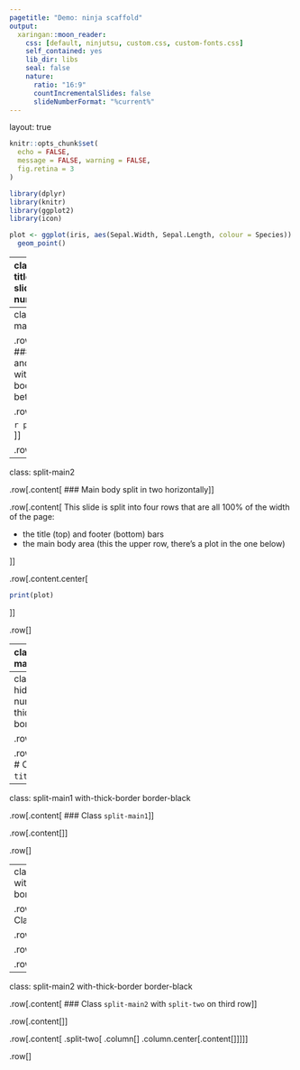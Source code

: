 ```yaml
---
pagetitle: "Demo: ninja scaffold"
output:
  xaringan::moon_reader:
    css: [default, ninjutsu, custom.css, custom-fonts.css]
    self_contained: yes
    lib_dir: libs
    seal: false
    nature:
      ratio: "16:9"
      countIncrementalSlides: false
      slideNumberFormat: "%current%"
---
```

layout: true

```r
knitr::opts_chunk$set(
  echo = FALSE,
  message = FALSE, warning = FALSE,
  fig.retina = 3
)
```

```r
library(dplyr)
library(knitr)
library(ggplot2)
library(icon)
```

```r
plot <- ggplot(iris, aes(Sepal.Width, Sepal.Length, colour = Species)) +
  geom_point()
```

---
class: split-title hide-slide-number

.row[.content[
# `r fa("user-ninja", size = 3)`
]]

.row[.content[
# Demo: Ninja Scaffold
## Splitting [{xaringan}](https://slides.yihui.org/xaringan/#1) slides into sections
### Adapting [Emi Tanaka](https://emitanaka.org/)'s [Ninjutsu](https://emitanaka.org/ninja-theme/themes/kunoichi/kunoichi-theme-example.html#7)

`r fa('twitter')` [mattdray](https://twitter.com/mattdray)
`r fa('github')` [slide source](https://github.com/matt-dray/ninja-scaffold/)
`r fa('globe')` [blogpost](https://www.rostrum.blog/) 
]]

---
class: split-main1

.row[.content[
### Header and footer with main body between
]]

.row[.content[

```r
print(plot)
```
]]

.row[
]

---
class: split-main2

.row[.content[
### Main body split in two horizontally
]]

.row[.content[
This slide is split into four rows that are all 100% of the width of the page:

* the title (top) and footer (bottom) bars
* the main body area (this the upper row, there's a plot in the one below)

]]

.row[.content.center[
```r
print(plot)
```
]]

.row[
]

---
class: split-main2

.row[.content[
### Vertical split in the second row of the main body
]]

.row[.content[
This is just like the previous slide, but with one important difference: the lower row of this main body area is split in half vertically.

This makes it easier to palace the table to the left and the icon to the right.
]]

.row[.content[
.split-two[
.column[.content[
`r kable(head(iris), format = "html")`
]]
.column.center[.content[
`r fa("r-project", size = 5)` 
]]
]
]]

.row[
]

---
class: split-title hide-slide-number with-thick-border border-black

.row[.content[
]]

.row[.content[
# Class `split-title`
]]

---
class: split-main1 with-thick-border border-black

.row[.content[
### Class `split-main1`
]]

.row[.content[
]]

.row[
]

---
class: split-main2 with-thick-border border-black

.row[.content[
### Class `split-main2`
]]

.row[.content[
]]

.row[.content.center[
]]

.row[
]

---
class: split-main2 with-thick-border border-black

.row[.content[
### Class `split-main2` with `split-two` on third row
]]

.row[.content[
]]

.row[.content[
.split-two[
.column[
]
.column.center[.content[
]]
]
]]

.row[
]